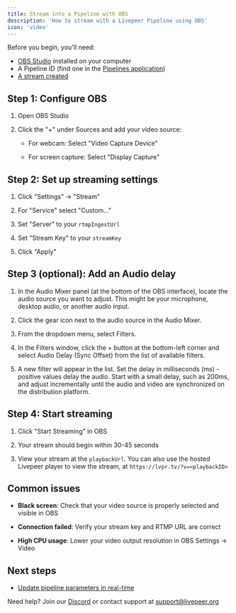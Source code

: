 ```yaml
---
title: Stream into a Pipeline with OBS
description: 'How to stream with a Livepeer Pipeline using OBS'
icon: 'video'
---
```


Before you begin, you'll need:

* [OBS Studio](https://obsproject.com/) installed on your computer
* A Pipeline ID (find one in the [Pipelines application](https://pipelines.livepeer.org))
* [A stream created](/create-a-stream.mdx)

## Step 1: Configure OBS

1. Open OBS Studio

2. Click the "+" under Sources and add your video source:

   * For webcam: Select "Video Capture Device"

   * For screen capture: Select "Display Capture"

## Step 2: Set up streaming settings

1. Click "Settings" → "Stream"

2. For "Service" select "Custom..."

3. Set "Server" to your `rtmpIngestUrl`

4. Set "Stream Key" to your `streamKey`

5. Click "Apply"

## Step 3 (optional): Add an Audio delay

1. In the Audio Mixer panel (at the bottom of the OBS interface), locate the audio source you want to adjust. This might be your microphone, desktop audio, or another audio input.

2. Click the gear icon next to the audio source in the Audio Mixer.

3. From the dropdown menu, select Filters.

4. In the Filters window, click the + button at the bottom-left corner and select Audio Delay (Sync Offset) from the list of available filters.

5. A new filter will appear in the list. Set the delay in milliseconds (ms) - positive values delay the audio. Start with a small delay, such as 200ms, and adjust incrementally until the audio and video are synchronized on the distribution platform.


## Step 4: Start streaming

1. Click "Start Streaming" in OBS

2. Your stream should begin within 30-45 seconds

3. View your stream at the `playbackUrl`. You can also use the hosted Livepeer player to view the stream, at `https://lvpr.tv/?v=<playbackID>`

## Common issues

* **Black screen**: Check that your video source is properly selected and visible in OBS

* **Connection failed**: Verify your stream key and RTMP URL are correct

* **High CPU usage**: Lower your video output resolution in OBS Settings → Video

## Next steps

* [Update pipeline parameters in real-time](https://pipelines.livepeer.org/streams/my-streams)

Need help? Join our [Discord](https://discord.gg/livepeer) or contact support at [support@livepeer.org](mailto:support@livepeer.org)